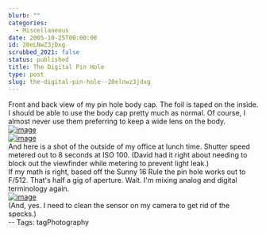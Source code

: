 ```yaml
---
blurb: ""
categories:
  - Miscellaneous
date: 2005-10-25T00:00:00
id: 20eLNwZ3jDxg
scrubbed_2021: false
status: published
title: The Digital Pin Hole
type: post
slug: the-digital-pin-hole--20elnwz3jdxg
---
```


Front and back view of my pin hole body cap. The foil is taped on
the inside. I should be able to use the body cap pretty much as
normal. Of course, I almost never use them preferring to keep a
wide lens on the body.  
[![image](https://photos1.blogger.com/blogger/2691/1643/400/20051025_122446a.jpg)](http://photos1.blogger.com/blogger/2691/1643/1600/20051025_122446a.jpg)  
[![image](https://photos1.blogger.com/blogger/2691/1643/400/20051025_122502a.jpg)](http://photos1.blogger.com/blogger/2691/1643/1600/20051025_122502a.jpg)  
And here is a shot of the outside of my office at lunch time.
Shutter speed metered out to 8 seconds at ISO 100. (David had it
right about needing to block out the viewfinder while metering to
prevent light leak.)  
If my math is right, based off the Sunny 16 Rule the pin hole works
out to F/512. That's half a gig of aperture. Wait. I'm mixing
analog and digital terminology again.  
[![image](https://photos1.blogger.com/blogger/2691/1643/400/20051025_121750a.jpg)](http://photos1.blogger.com/blogger/2691/1643/1600/20051025_121750a.jpg)  
(And, yes. I need to clean the sensor on my camera to get rid of
the specks.)  
-- Tags: tagPhotography